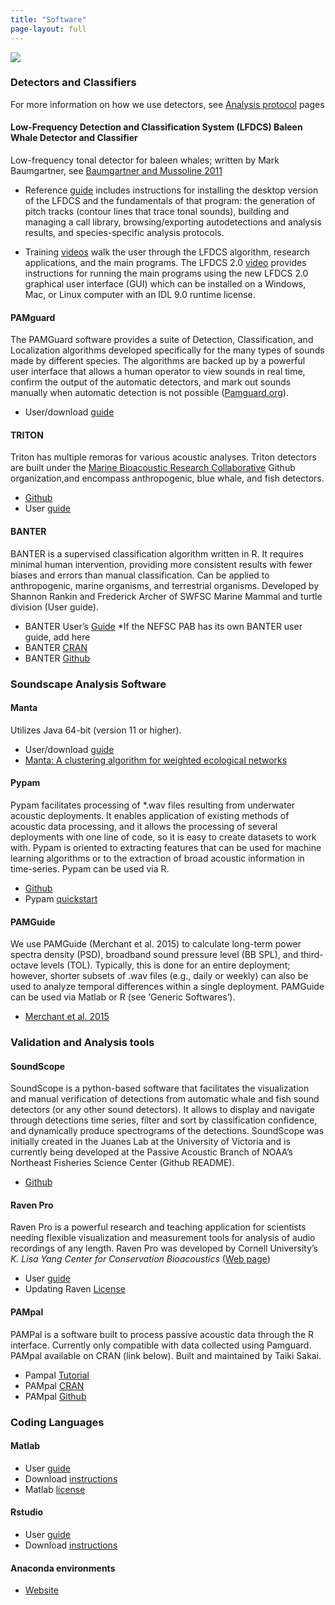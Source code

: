 ```yaml
---
title: "Software"
page-layout: full
---
```


![](/figs/infographics/NEFSC_specie_boat.png)

### Detectors and Classifiers

For more information on how we use detectors, see [Analysis protocol](https://nefsc.github.io/NEFSC_PAB_lab_manual/content/Analysis/Analysis.html) pages

#### Low-Frequency Detection and Classification System (LFDCS) Baleen Whale Detector and Classifier

Low-frequency tonal detector for baleen whales; written by Mark Baumgartner, see [Baumgartner and Mussoline 2011](https://www.researchgate.net/publication/51123050_A_generalized_baleen_whale_call_detection_and_classification_system)

* Reference [guide](https://repository.library.noaa.gov/view/noaa/48671) includes instructions for installing the desktop version of the LFDCS and the fundamentals of that program: the generation of pitch tracks (contour lines that trace tonal sounds), building and managing a call library, browsing/exporting autodetections and analysis results, and species-specific analysis protocols.

* Training [videos](https://robots4whales.whoi.edu/about/resources/) walk the user through the LFDCS algorithm, research applications, and the main programs. The LFDCS 2.0 [video](https://www.youtube.com/watch?v=T_ECz-bshmM) provides instructions for running the main programs using the new LFDCS 2.0 graphical user interface (GUI) which can be installed on a Windows, Mac, or Linux computer with an IDL 9.0 runtime license.

#### PAMguard

The PAMGuard software provides a suite of Detection, Classification, and Localization algorithms developed specifically for the many types of sounds made by different species. The algorithms are backed up by a powerful user interface that allows a human operator to view sounds in real time, confirm the output of the automatic detectors, and mark out sounds manually when automatic detection is not possible ([Pamguard.org](http://Pamguard.org)). 

* User/download [guide](https://www.pamguard.org/tutorials.html)

#### TRITON

Triton has multiple remoras for various acoustic analyses. Triton detectors are built under the [Marine Bioacoustic Research Collaborative](https://github.com/MarineBioAcousticsRC) Github organization,and encompass anthropogenic, blue whale, and fish detectors. 

* [Github](https://github.com/MarineBioAcousticsRC/Triton)  
* User [guide](https://github.com/MarineBioAcousticsRC/Triton/blob/master/Extras/TritonUserManual.pdf)

#### BANTER

BANTER is a supervised classification algorithm written in R. It requires minimal human intervention, providing more consistent results with fewer biases and errors than manual classification. Can be applied to anthropogenic, marine organisms, and terrestrial organisms. Developed by Shannon Rankin and Frederick Archer of SWFSC Marine Mammal and turtle division (User guide). 

* BANTER User’s [Guide](https://taikisan21.github.io/PAMpal/banterGuide.html) \*If the NEFSC PAB has its own BANTER user guide, add here  
* BANTER [CRAN](https://cran.r-project.org/package=banter)   
* BANTER [Github](https://github.com/EricArcher/banter) 

### **Soundscape Analysis Software**

#### Manta

Utilizes Java 64-bit (version 11 or higher).

* User/download [guide](https://bitbucket.org/CLO-BRP/manta-wiki/wiki/MANTA%20Downloads%20and%20Installation%20Video)  
* [Manta: A clustering algorithm for weighted ecological networks](https://pmc.ncbi.nlm.nih.gov/articles/PMC7029223/)

#### Pypam

Pypam facilitates processing of \*.wav files resulting from underwater acoustic deployments. It enables application of existing methods of acoustic data processing, and it allows the processing of several deployments with one line of code, so it is easy to create datasets to work with. Pypam is oriented to extracting features that can be used for machine learning algorithms or to the extraction of broad acoustic information in time-series. Pypam can be used via R. 

* [Github](https://github.com/lifewatch/pypam)  
* Pypam [quickstart](https://lifewatch-pypam.readthedocs.io/en/latest/quickstart.html)

#### PAMGuide

We use PAMGuide (Merchant et al. 2015\) to calculate long-term power spectra density (PSD), broadband sound pressure level (BB SPL), and third-octave levels (TOL). Typically, this is done for an entire deployment; however, shorter subsets of .wav files (e.g., daily or weekly) can also be used to analyze temporal differences within a single deployment. PAMGuide can be used via Matlab or R (see ‘Generic Softwares’).

* [Merchant et al. 2015](https://besjournals.onlinelibrary.wiley.com/doi/10.1111/2041-210X.12330)

### **Validation and Analysis tools**

#### SoundScope

SoundScope is a python-based software that facilitates the visualization and manual verification of detections from automatic whale and fish sound detectors (or any other sound detectors). It allows to display and navigate through detections time series, filter and sort by classification confidence, and dynamically produce spectrograms of the detections. SoundScope was initially created in the Juanes Lab at the University of Victoria and is currently being developed at the Passive Acoustic Branch of NOAA's Northeast Fisheries Science Center (Github README).

* [Github](https://github.com/xaviermouy/SoundScope) 

#### Raven Pro

Raven Pro is a powerful research and teaching application for scientists needing flexible visualization and measurement tools for analysis of audio recordings of any length. Raven Pro was developed by Cornell University’s *K. Lisa Yang Center for Conservation Bioacoustics* ([Web page](https://www.ravensoundsoftware.com/software/raven-pro/))

* User [guide](https://www.ravensoundsoftware.com/wp-content/uploads/2017/11/Raven14UsersManual.pdf)  
* Updating Raven [License](https://noaa946264.monday.com/boards/1684504446/pulses/1684504473?doc_id=1842777188)

#### PAMpal

PAMPal is a software built to process passive acoustic data through the R interface. Currently only compatible with data collected using Pamguard. PAMpal available on CRAN (link below). Built and maintained by Taiki Sakai.

* Pampal [Tutorial](https://taikisan21.github.io/PAMpal/)  
* PAMpal [CRAN](https://cran.r-project.org/package=PAMpal)   
* PAMpal [Github](https://github.com/TaikiSan21/PAMpal) 

### **Coding Languages**

#### Matlab

* User [guide](https://www.mathworks.com/help/matlab/index.html?s_tid=hc_panel)  
* Download [instructions](https://www.mathworks.com/help/install/ug/install-products-with-internet-connection.html)  
* Matlab [license](https://noaa946264.monday.com/boards/1684504446/pulses/1788242682?doc_id=1789867016)

#### Rstudio

* User [guide](https://docs.posit.co/ide/user/)  
* Download [instructions](https://posit.co/download/rstudio-desktop/) 

#### Anaconda environments

* [Website](https://anaconda.org/)


